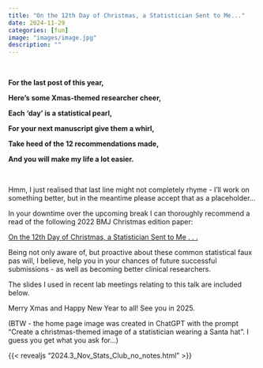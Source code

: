 ```yaml
---
title: "On the 12th Day of Christmas, a Statistician Sent to Me..."
date: 2024-11-29
categories: [fun]
image: "images/image.jpg"
description: ""
---
```


<br>

**For the last post of this year,**

**Here's some Xmas-themed researcher cheer,**

**Each 'day' is a statistical pearl,**

**For your next manuscript give them a whirl,**

**Take heed of the 12 recommendations made,**

**And you will make my life a lot easier.**

<br>

Hmm, I just realised that last line might not completely rhyme - I'll work on something better, but in the meantime please accept that as a placeholder...

In your downtime over the upcoming break I can thoroughly recommend a read of the following 2022 BMJ Christmas edition paper:

[On the 12th Day of Christmas, a Statistician Sent to Me . . .](https://www.bmj.com/content/379/bmj-2022-072883)

Being not only aware of, but proactive about these common statistical faux pas will, I believe, help you in your chances of future successful submissions - as well as becoming better clinical researchers.

The slides I used in recent lab meetings relating to this talk are included below.

Merry Xmas and Happy New Year to all! See you in 2025.

(BTW - the home page image was created in ChatGPT with the prompt "Create a christmas-themed image of a statistician wearing a Santa hat". I guess you get what you ask for...)

{{< revealjs "2024.3_Nov_Stats_Club_no_notes.html" >}}
